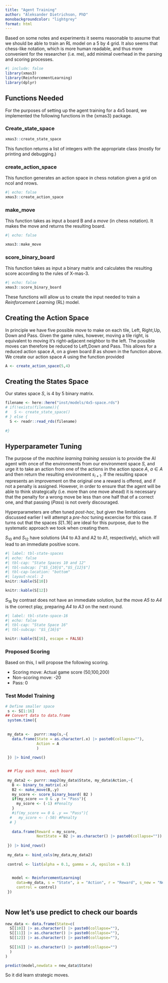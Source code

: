```yaml
---
title: "Agent Training"
author: "Aleksander Dietrichson, PhD"
monobackgroundcolor: "lightgrey"
format: html
---
```


Based on some notes and experiments it seems reasonable to assume that we should be able to train an RL model on a 5 by 4 grid. It also seems that chess-like notation, which is more human readable, and thus more convenient for the researcher (i.e. me), add minimal overhead in the parsing and scoring processes.

```r
#| include: false
library(xmas3)
library(ReinforcementLearning)
library(dplyr)
```

## Functions Needed

For the purposes of setting up the agent training for a 4x5 board, we implemented the following functions in the {xmas3} package.

### Create_state_space

```r
xmas3::create_state_space
```

This function returns a list of integers with the appropriate class (mostly for printing and debugging.)

### create_action_space

This function generates an action space in chess notation given a grid on ncol and nrows.

```r
#| echo: false
xmas3::create_action_space
```

### make_move

This function takes as input a board B and a *move* (in chess notation). It makes the move and returns the resulting board.

```r
#| echo: false

xmas3::make_move
```

### score_binary_board

This function takes as input a binary matrix and calculates the resulting score according to the rules of X-mas-3.

```r
#| echo: false
xmas3::score_binary_board
```

These functions will allow us to create the input needed to train a *Reinforcement Learning* (RL) model.

## Creating the Action Space

In principle we have five possible move to make on each tile, Left, Right,Up, Down and Pass. Given the game rules, however, moving a tile right, is equivalent to moving it's right-adjacent neighbor to the left. The possible moves can therefore be reduced to Left,Down and Pass. This allows for a reduced action space *A*, on a given board *B* as shown in the function above. We create our action space *A* using the function provided

```r
A <- create_action_space(5,4)
```

## Creating the States Space

Our states space *S*, is 4 by 5 binary matrix.
```r
filename <- here::here("inst/models/4x5-space.rds")
# if(!exists(filename)){
#   S <- create_state_space()  
# } else {
  S <- readr::read_rds(filename)
  
#}

```






## Hyperparameter Tuning

The purpose of the *machine learning training session* is to provide the AI agent with once of the environments from our environment space *S,* and urge it to take an action from one of the actions in the action space *A*, $a\in{A}$ and then return the resulting environment $s_{i+1}$. If the resulting space represents an improvement on the original one a reward is offered, and if not a penalty is assigned. However, in order to ensure that the agent will be able to think strategically (i.e. more than one move ahead) it is necessary that the penalty for a wrong move be less than one half that of a correct one, and that passing (_Pass_) is not overly discouraged. 

Hyperparameters are often tuned _post-hoc_, but given the limitations discussed earlier I will attempt a _pre-hoc_ tuning excercise for this case. If turns out that the spaces $S{[1..16]}$ are ideal for this purpose, due to the systematic approach we took when creating them. 

$S_{10}$ and $S_{12}$ have solutions (A4 to A3 and A2 to A1, respectively), which will lead to an immediate positive score.

```r
#| label: tbl-state-spaces
#| echo: false
#| tbl-cap: "State Spaces 10 and 12"
#| tbl-subcap: ["$S_{10}$","$S_{12}$"]
#| tbl-cap-location: "bottom"
#| layout-ncol: 2
knitr::kable(S[10])

knitr::kable(S[12])

```


$S_{16}$ by contrast does not have an immediate solution, but the move _A5 to A4_ is the correct play, preparing _A4 to A3_ on the next round.

```r
#| label: tbl-state-space-16
#| echo: false
#| tbl-cap: "State Space 16"
#| tbl-subcap: "$S_{16}$"

knitr::kable(S[16], escape = FALSE)
```


### Proposed Scoring

Based on this, I will propose the following scoring.

* Scoring move: Actual game score (50,100,200)
* Non-scoring move: -20
* Pass: 0

### Test Model Training

```r
# Define smaller space
 s <- S[1:16]
## Convert data to data.frame
 system.time({
   
 
 my_data <-  purrr::map(s,~{
   data.frame(State = as.character(.x) |> paste0(collapse=""),
              Action = A
              )
   
 }) |> bind_rows()


 ## Play each move, each board
 
 my_data2 <- purrr::map2(my_data$State, my_data$Action,~{
   B <- binary_to_matrix(.x)
   B2 <- make_move(B,.y)
   my_score <- score_binary_board( B2 )
   if(my_score == 0 & .y != "Pass"){
     my_score <- (-1) #Penalty
   }
   #if(my_score == 0 & .y == "Pass"){
  #   my_score <- (-50) #Penalty
  # }
   
   data.frame(Reward = my_score, 
              NextState = B2 |> as.character() |> paste0(collapse=""))
   
 }) |> bind_rows()
 
 my_data <- bind_cols(my_data,my_data2)
 
 control <- list(alpha = 0.1, gamma = .6, epsilon = 0.1)
 

   model <- ReinforcementLearning(
     data=my_data, s = "State", a = "Action", r = "Reward", s_new = "NextState", 
     control = control)
 })
 
```



## Now let's use predict to check our boards

```r
new_data <- data.frame(State=c(
  S[[10]] |> as.character() |> paste0(collapse=""),
  S[[11]] |> as.character() |> paste0(collapse=""),
  S[[12]] |> as.character() |> paste0(collapse=""),
 
  S[[16]] |> as.character() |> paste0(collapse="")
  )
)

predict(model,newdata = new_data$State)
```

So it did learn strategic moves.
